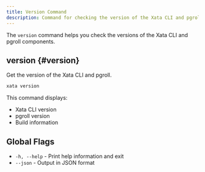 ```yaml
---
title: Version Command
description: Command for checking the version of the Xata CLI and pgroll
---
```


The `version` command helps you check the versions of the Xata CLI and pgroll components.

## version {#version}

Get the version of the Xata CLI and pgroll.

```bash
xata version
```

This command displays:
- Xata CLI version
- pgroll version
- Build information

## Global Flags

- `-h, --help` - Print help information and exit
- `--json` - Output in JSON format 